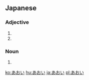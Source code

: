 ==Japanese==                           
===Adjective===
{{ja-adj|h|rom=aoi|decl=い}}
# {{japdef|青い|[[blue]], [[green]]}}
# {{japdef|蒼い|[[blue]], [[green]]}}
===Noun===
{{ja-noun|h|rom=aoi}}
# {{japdef|葵|[[hollyhock]]}}

[[ko:あおい]]
[[hu:あおい]]
[[ja:あおい]]
[[pl:あおい]]
